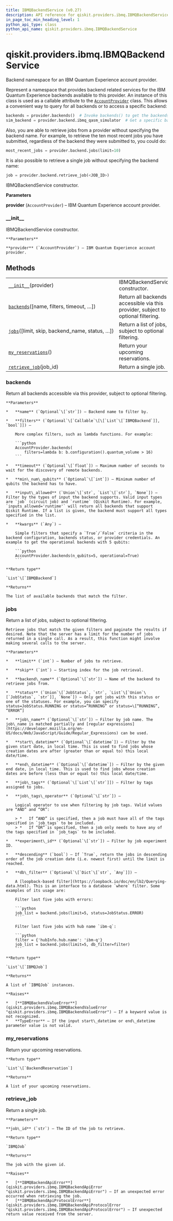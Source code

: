 ```yaml
---
title: IBMQBackendService (v0.27)
description: API reference for qiskit.providers.ibmq.IBMQBackendService in qiskit v0.27
in_page_toc_min_heading_level: 1
python_api_type: class
python_api_name: qiskit.providers.ibmq.IBMQBackendService
---
```


<span id="qiskit-providers-ibmq-ibmqbackendservice" />

# qiskit.providers.ibmq.IBMQBackendService

<Class id="qiskit.providers.ibmq.IBMQBackendService" isDedicatedPage={true} github="https://github.com/qiskit/qiskit-ibmq-provider/tree/stable/0.14/qiskit/providers/ibmq/ibmqbackendservice.py" signature="IBMQBackendService(provider)" modifiers="class">
  Backend namespace for an IBM Quantum Experience account provider.

  Represent a namespace that provides backend related services for the IBM Quantum Experience backends available to this provider. An instance of this class is used as a callable attribute to the [`AccountProvider`](qiskit.providers.ibmq.AccountProvider "qiskit.providers.ibmq.AccountProvider") class. This allows a convenient way to query for all backends or to access a specific backend:

  ```python
  backends = provider.backends()  # Invoke backends() to get the backends.
  sim_backend = provider.backend.ibmq_qasm_simulator  # Get a specific backend instance.
  ```

  Also, you are able to retrieve jobs from a provider without specifying the backend name. For example, to retrieve the ten most recent jobs you have submitted, regardless of the backend they were submitted to, you could do:

  ```python
  most_recent_jobs = provider.backend.jobs(limit=10)
  ```

  It is also possible to retrieve a single job without specifying the backend name:

  ```python
  job = provider.backend.retrieve_job(<JOB_ID>)
  ```

  IBMQBackendService constructor.

  **Parameters**

  **provider** (`AccountProvider`) – IBM Quantum Experience account provider.

  ### \_\_init\_\_

  <Function id="qiskit.providers.ibmq.IBMQBackendService.__init__" signature="__init__(provider)">
    IBMQBackendService constructor.

    **Parameters**

    **provider** (`AccountProvider`) – IBM Quantum Experience account provider.
  </Function>

  ## Methods

  |                                                                                                                                                    |                                                                                  |
  | -------------------------------------------------------------------------------------------------------------------------------------------------- | -------------------------------------------------------------------------------- |
  | [`__init__`](#qiskit.providers.ibmq.IBMQBackendService.__init__ "qiskit.providers.ibmq.IBMQBackendService.__init__")(provider)                     | IBMQBackendService constructor.                                                  |
  | [`backends`](#qiskit.providers.ibmq.IBMQBackendService.backends "qiskit.providers.ibmq.IBMQBackendService.backends")(\[name, filters, timeout, …]) | Return all backends accessible via this provider, subject to optional filtering. |
  | [`jobs`](#qiskit.providers.ibmq.IBMQBackendService.jobs "qiskit.providers.ibmq.IBMQBackendService.jobs")(\[limit, skip, backend\_name, status, …]) | Return a list of jobs, subject to optional filtering.                            |
  | [`my_reservations`](#qiskit.providers.ibmq.IBMQBackendService.my_reservations "qiskit.providers.ibmq.IBMQBackendService.my_reservations")()        | Return your upcoming reservations.                                               |
  | [`retrieve_job`](#qiskit.providers.ibmq.IBMQBackendService.retrieve_job "qiskit.providers.ibmq.IBMQBackendService.retrieve_job")(job\_id)          | Return a single job.                                                             |

  ### backends

  <Function id="qiskit.providers.ibmq.IBMQBackendService.backends" signature="backends(name=None, filters=None, timeout=None, min_num_qubits=None, input_allowed=None, **kwargs)">
    Return all backends accessible via this provider, subject to optional filtering.

    **Parameters**

    *   **name** (`Optional`\[`str`]) – Backend name to filter by.

    *   **filters** (`Optional`\[`Callable`\[\[`List`\[`IBMQBackend`]], `bool`]]) –

        More complex filters, such as lambda functions. For example:

        ```python
        AccountProvider.backends(
            filters=lambda b: b.configuration().quantum_volume > 16)
        ```

    *   **timeout** (`Optional`\[`float`]) – Maximum number of seconds to wait for the discovery of remote backends.

    *   **min\_num\_qubits** (`Optional`\[`int`]) – Minimum number of qubits the backend has to have.

    *   **input\_allowed** (`Union`\[`str`, `List`\[`str`], `None`]) – Filter by the types of input the backend supports. Valid input types are `job` (circuit job) and `runtime` (Qiskit Runtime). For example, `inputs_allowed='runtime'` will return all backends that support Qiskit Runtime. If a list is given, the backend must support all types specified in the list.

    *   **kwargs** (`Any`) –

        Simple filters that specify a `True`/`False` criteria in the backend configuration, backends status, or provider credentials. An example to get the operational backends with 5 qubits:

        ```python
        AccountProvider.backends(n_qubits=5, operational=True)
        ```

    **Return type**

    `List`\[`IBMQBackend`]

    **Returns**

    The list of available backends that match the filter.
  </Function>

  ### jobs

  <Function id="qiskit.providers.ibmq.IBMQBackendService.jobs" signature="jobs(limit=10, skip=0, backend_name=None, status=None, job_name=None, start_datetime=None, end_datetime=None, job_tags=None, job_tags_operator='OR', experiment_id=None, descending=True, db_filter=None)">
    Return a list of jobs, subject to optional filtering.

    Retrieve jobs that match the given filters and paginate the results if desired. Note that the server has a limit for the number of jobs returned in a single call. As a result, this function might involve making several calls to the server.

    **Parameters**

    *   **limit** (`int`) – Number of jobs to retrieve.

    *   **skip** (`int`) – Starting index for the job retrieval.

    *   **backend\_name** (`Optional`\[`str`]) – Name of the backend to retrieve jobs from.

    *   **status** (`Union`\[`JobStatus`, `str`, `List`\[`Union`\[`JobStatus`, `str`]], `None`]) – Only get jobs with this status or one of the statuses. For example, you can specify status=JobStatus.RUNNING or status=”RUNNING” or status=\[“RUNNING”, “ERROR”]

    *   **job\_name** (`Optional`\[`str`]) – Filter by job name. The job\_name is matched partially and [regular expressions](https://developer.mozilla.org/en-US/docs/Web/JavaScript/Guide/Regular_Expressions) can be used.

    *   **start\_datetime** (`Optional`\[`datetime`]) – Filter by the given start date, in local time. This is used to find jobs whose creation dates are after (greater than or equal to) this local date/time.

    *   **end\_datetime** (`Optional`\[`datetime`]) – Filter by the given end date, in local time. This is used to find jobs whose creation dates are before (less than or equal to) this local date/time.

    *   **job\_tags** (`Optional`\[`List`\[`str`]]) – Filter by tags assigned to jobs.

    *   **job\_tags\_operator** (`Optional`\[`str`]) –

        Logical operator to use when filtering by job tags. Valid values are “AND” and “OR”:

        > *   If “AND” is specified, then a job must have all of the tags specified in `job_tags` to be included.
        > *   If “OR” is specified, then a job only needs to have any of the tags specified in `job_tags` to be included.

    *   **experiment\_id** (`Optional`\[`str`]) – Filter by job experiment ID.

    *   **descending** (`bool`) – If `True`, return the jobs in descending order of the job creation date (i.e. newest first) until the limit is reached.

    *   **db\_filter** (`Optional`\[`Dict`\[`str`, `Any`]]) –

        A [loopback-based filter](https://loopback.io/doc/en/lb2/Querying-data.html). This is an interface to a database `where` filter. Some examples of its usage are:

        Filter last five jobs with errors:

        ```python
        job_list = backend.jobs(limit=5, status=JobStatus.ERROR)
        ```

        Filter last five jobs with hub name `ibm-q`:

        ```python
        filter = {'hubInfo.hub.name': 'ibm-q'}
        job_list = backend.jobs(limit=5, db_filter=filter)
        ```

    **Return type**

    `List`\[`IBMQJob`]

    **Returns**

    A list of `IBMQJob` instances.

    **Raises**

    *   [**IBMQBackendValueError**](qiskit.providers.ibmq.IBMQBackendValueError "qiskit.providers.ibmq.IBMQBackendValueError") – If a keyword value is not recognized.
    *   **TypeError** – If the input start\_datetime or end\_datetime parameter value is not valid.
  </Function>

  ### my\_reservations

  <Function id="qiskit.providers.ibmq.IBMQBackendService.my_reservations" signature="my_reservations()">
    Return your upcoming reservations.

    **Return type**

    `List`\[`BackendReservation`]

    **Returns**

    A list of your upcoming reservations.
  </Function>

  ### retrieve\_job

  <Function id="qiskit.providers.ibmq.IBMQBackendService.retrieve_job" signature="retrieve_job(job_id)">
    Return a single job.

    **Parameters**

    **job\_id** (`str`) – The ID of the job to retrieve.

    **Return type**

    `IBMQJob`

    **Returns**

    The job with the given id.

    **Raises**

    *   [**IBMQBackendApiError**](qiskit.providers.ibmq.IBMQBackendApiError "qiskit.providers.ibmq.IBMQBackendApiError") – If an unexpected error occurred when retrieving the job.
    *   [**IBMQBackendApiProtocolError**](qiskit.providers.ibmq.IBMQBackendApiProtocolError "qiskit.providers.ibmq.IBMQBackendApiProtocolError") – If unexpected return value received from the server.
  </Function>
</Class>

